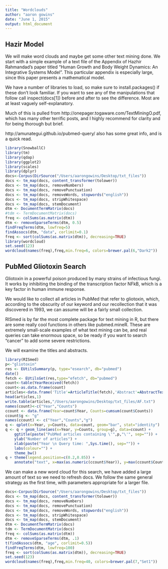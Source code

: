 ```yaml
---
title: "Wordclouds"
author: "aaron gowins"
date: "June 1, 2015"
output: html_document
---
```

## Hazir Model
We will make word clouds and maybe get some other text mining done. We start with a simple example of a text file of the Appendix of Hazhir Rahmandad's paper titled "Human Growth and Body Weight Dynamics: An Integrative Systems Model". This particular appendix is especially large, since this paper presents a mathematical model. 

We have a number of libraries to load, so make sure to install.packages() if these don't look familiar. If you want to see any of the manipulations that follow call inspect(docs[1]) before and after to see the difference. Most are at least vaguely self-explanatory.

Much of this is pulled from http://onepager.togaware.com/TextMiningO.pdf, which has many other terrific posts, and I highly recommend for clarity and for being thorough but brief.

http://amunategui.github.io/pubmed-query/ also has some great info, and is a quick read.

```r
library(SnowballC)
library(tm)
library(qdap)
library(ggplot2)
library(scales)
library(dplyr)
docs<-Corpus(DirSource("/Users/aarongowins/Desktop/txt_files"))
docs <- tm_map(docs, content_transformer(tolower))
docs <- tm_map(docs, removeNumbers)
docs <- tm_map(docs, removePunctuation)
docs <- tm_map(docs, removeWords, stopwords("english"))
docs <- tm_map(docs, stripWhitespace)
docs <- tm_map(docs, stemDocument)
dtm <- DocumentTermMatrix(docs)
#tdm <- TermDocumentMatrix(docs)
freq <- colSums(as.matrix(dtm))
dtm <- removeSparseTerms(dtm, 0.5)
findFreqTerms(dtm, lowfreq=5)
findAssocs(dtm, "data", corlimit=0.1)
freq <- sort(colSums(as.matrix(dtm)), decreasing=TRUE)
library(wordcloud)
set.seed(123)
wordcloud(names(freq),freq,min.freq=6, colors=brewer.pal(6,"Dark2"))
```

## PubMed Gliotoxin Search

Gliotoxin in a powerful poison produced by many strains of infectious fungi. It works by inhibiting the binding of the transcription factor NFkB, which is a key factor in human immune response.

We would like to collect all articles in PubMed that refer to gliotoxin, which, according to the obscurity of our keyword and our recollection that it was discovered in 1993, we can assume will be a fairly small collection.

RISmed is by far the most complete package for text mining in R, but there are some really cool functions in others like pubmed.mineR. These are extremely small-scale examples of what text mining can be, and real queries can take enormous space, so be ready if you want to search "cancer" to add some severe restrictions.

We will examine the titles and abstracts.


```r
library(RISmed)
p<-"gliotoxin"
res <- EUtilsSummary(p, type="esearch", db="pubmed")
date()
fetch <- EUtilsGet(res,type="efetch", db="pubmed")
count<-table(YearReceived(fetch))
count<-as.data.frame(count)
articles<-data.frame('Title'=ArticleTitle(fetch),'Abstract'=AbstractText(fetch))
head(articles,1)
write.table(articles,"/Users/aarongowins/Desktop/txt_files/AF.txt")
names(count)<-c("Year","Counts")
ccount <- data.frame(Year=count$Year, Counts=cumsum(count$Counts)) 
ccount$g <- "g"
names(ccount) <- c("Year","Counts","g")
q <- qplot(x=Year, y=Counts, data=count, geom="bar", stat="identity")
q <- q + geom_line(aes(x=Year, y=Counts, group=g), data=ccount) +
    ggtitle(paste("PubMed articles containing \'",p,"\'", sep="")) +
    ylab("Number of articles") +
    xlab(paste("Year \n Query time: ",Sys.time(), sep="")) +
    labs(colour="") +
    theme_bw()
q + theme(legend.position=c(0.2,0.85)) +
    annotate("text", x=max(as.numeric(ccount$Year)), y=max(ccount$Counts), label=max(ccount$Counts))
```

We can make a new word cloud for this search, we have added a large amount of text so we need to refresh docs. We follow the same general strategy as the first time, with parameters appropriate for a larger file. 

```r
docs<-Corpus(DirSource("/Users/aarongowins/Desktop/txt_files"))
docs <- tm_map(docs, content_transformer(tolower))
docs <- tm_map(docs, removeNumbers)
docs <- tm_map(docs, removePunctuation)
docs <- tm_map(docs, removeWords, stopwords("english"))
docs <- tm_map(docs, stripWhitespace)
docs <- tm_map(docs, stemDocument)
dtm <- DocumentTermMatrix(docs)
tdm <- TermDocumentMatrix(docs)
freq <- colSums(as.matrix(dtm))
dtm <- removeSparseTerms(dtm, .1)
t(findAssocs(dtm, "age", corlimit=0.5))
findFreqTerms(dtm, lowfreq=100)
freq <- sort(colSums(as.matrix(dtm)), decreasing=TRUE)
set.seed(123)
wordcloud(names(freq),freq,min.freq=40, colors=brewer.pal(7,"Set1"))
```